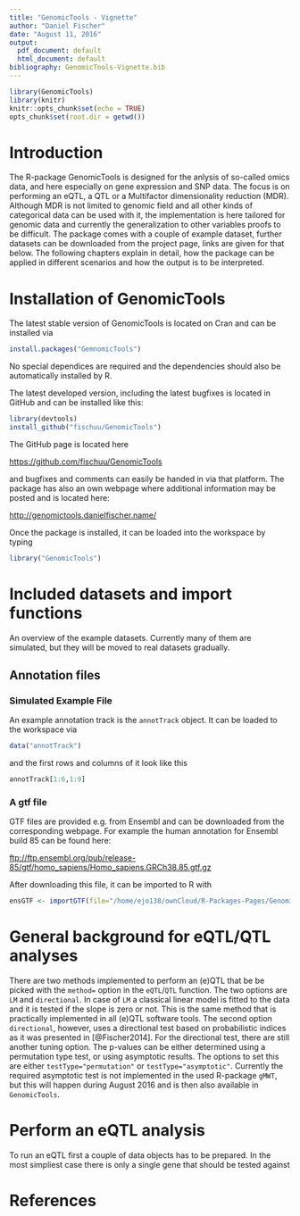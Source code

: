 ```yaml
---
title: "GenomicTools - Vignette"
author: "Daniel Fischer"
date: "August 11, 2016"
output:
  pdf_document: default
  html_document: default
bibliography: GenomicTools-Vignette.bib
---
```


```r
library(GenomicTools)
library(knitr)
knitr::opts_chunk$set(echo = TRUE)
opts_chunk$set(root.dir = getwd())
```

# Introduction

The R-package GenomicTools is designed for the anlysis of so-called omics data, and here especially on gene expression and SNP data. The 
focus is on performing an eQTL, a QTL or a Multifactor dimensionality reduction (MDR). Although MDR is not limited to genomic field and
all other kinds of categorical data can be used with it, the implementation is here tailored for genomic data and currently the generalization
to other variables proofs to be difficult. The package comes with a couple of example dataset, further datasets can be downloaded from the 
project page, links are given for that below. The following chapters explain in detail, how the package can be applied in different scenarios
and how the output is to be interpreted.

# Installation of GenomicTools
The latest stable version of GenomicTools is located on Cran and can be installed via

```r
install.packages("GemnomicTools")
```

No special dependices are required and the dependencies should also be automatically installed by R. 

The latest developed version, including the latest bugfixes is located in GitHub and can be installed like this:

```r
library(devtools)
install_github("fischuu/GenomicTools")
```

The GitHub page is located here

[https://github.com/fischuu/GenomicTools](https://github.com/fischuu/GenomicTools)


and bugfixes and comments can easily be handed in via that platform. The package has also an own webpage where additional information may be posted 
and is located here:

[http://genomictools.danielfischer.name/](https://genomictools.danielfischer.name/)


Once the package is installed, it can be loaded into the workspace by typing 

```r
library("GenomicTools")
```


# Included datasets and import functions
An overview of the example datasets. Currently many of them are simulated, but they will be moved to real datasets gradually.

## Annotation files
### Simulated Example File
An example annotation track is the `annotTrack` object. It can be loaded to the workspace via

```r
data("annotTrack")
```

and the first rows and columns of it look like this

```r
annotTrack[1:6,1:9]
```

### A gtf file
GTF files are provided e.g. from Ensembl and can be downloaded from the corresponding webpage. For example the human annotation for
Ensembl build 85 can be found here:

[ftp://ftp.ensembl.org/pub/release-85/gtf/homo_sapiens/Homo_sapiens.GRCh38.85.gtf.gz](ftp://ftp.ensembl.org/pub/release-85/gtf/homo_sapiens/Homo_sapiens.GRCh38.85.gtf.gz)

After downloading this file, it can be imported to R with

```r
ensGTF <- importGTF(file="/home/ejo138/ownCloud/R-Packages-Pages/GenomicTools/Datasets/Homo_sapiens.GRCh38.85.gtf.gz")
```


# General background for eQTL/QTL analyses
There are two methods implemented to perform an (e)QTL that be be picked with the `method=` option in the `eQTL`/`QTL` function. The two options 
are `LM` and `directional`. In case of `LM` a classical linear model is fitted to the data and it is tested if the slope is zero or not. This
is the same method that is practically implemented in all (e)QTL software tools. The second option `directional`, however, uses a directional
test based on probabilistic indices as it was presented in [@Fischer2014]. For the directional test, there are still another tuning option. The
p-values can be either determined using a permutation type test, or using asymptotic results. The options to set this are
either `testType="permutation"` or `testType="asymptotic"`. Currently the required asymptotic test is not implemented in the used R-package
`gMWT`, but this will happen during August 2016 and is then also available in `GenomicTools`.

# Perform an eQTL analysis

To run an eQTL first a couple of data objects has to be prepared. In the most simpliest case there is only a single gene that should be tested 
against 


# References